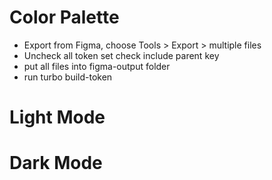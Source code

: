 

# Color Palette

- Export from Figma, choose Tools > Export > multiple files
- Uncheck all token set
check include parent key
- put all files into figma-output folder
- run turbo build-token


<Meta title="Colors" />

# Light Mode

<Colors/>

# Dark Mode

<Dark/>